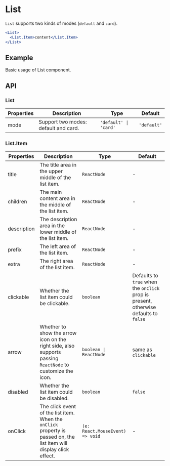 # List

`List` supports two kinds of modes (`default` and `card`).

```jsx
<List>
  <List.Item>content</List.Item>
</List>
```

## Example

Basic usage of List component.

<Demo src="../../components/list/demo/Example.tsx" />

## API

### List

Properties | Description | Type | Default
-----------|-------------|------|--------
| mode | Support two modes: default and card. | `'default' \| 'card'` | `'default'` |

### List.Item

Properties | Description | Type | Default
-----------|-------------|------|--------
| title | The title area in the upper middle of the list item. | `ReactNode` | - |
| children | The main content area in the middle of the list item. | `ReactNode` | - |
| description | The description area in the lower middle of the list item. | `ReactNode` | - |
| prefix | The left area of the list item. | `ReactNode` | - |
| extra | The right area of the list item. | `ReactNode` | - |
| clickable | Whether the list item could be clickable. | `boolean` | Defaults to `true` when the `onClick` prop is present, otherwise defaults to `false` |
| arrow | Whether to show the arrow icon on the right side, also supports passing `ReactNode` to customize the icon. | `boolean \| ReactNode` | same as `clickable` |
| disabled | Whether the list item could be disabled. | `boolean` | `false` |
| onClick | The click event of the list item. When the `onClick` property is passed on, the list item will display click effect. | `(e: React.MouseEvent) => void` | - |
